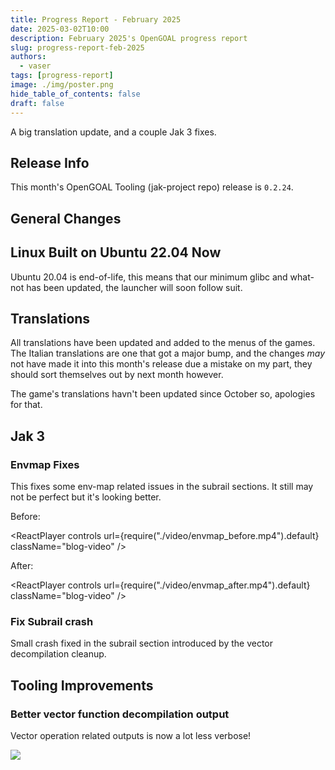 ```yaml
---
title: Progress Report - February 2025
date: 2025-03-02T10:00
description: February 2025's OpenGOAL progress report
slug: progress-report-feb-2025
authors:
  - vaser
tags: [progress-report]
image: ./img/poster.png
hide_table_of_contents: false
draft: false
---
```


<head>
  <meta name="twitter:card" content="summary_large_image" />
</head>

A big translation update, and a couple Jak 3 fixes.

<!--truncate-->

## Release Info

This month's OpenGOAL Tooling (jak-project repo) release is `0.2.24`.

<div className="row markdownMarginBottom">
  <div className="col col--12">
    <LauncherDownloadLink />
  </div>
</div>

## General Changes

## Linux Built on Ubuntu 22.04 Now <PRLink href="https://github.com/open-goal/jak-project/pull/3860"/>

Ubuntu 20.04 is end-of-life, this means that our minimum glibc and what-not has been updated, the launcher will soon follow suit.

## Translations <PRLink href="https://github.com/open-goal/jak-project/pull/3590"/> <PRLink href="https://github.com/open-goal/jak-project/pull/3872"/>

All translations have been updated and added to the menus of the games.  The Italian translations are one that got a major bump, and the changes _may_ not have made it into this month's release due a mistake on my part, they should sort themselves out by next month however.

The game's translations havn't been updated since October so, apologies for that.

## Jak 3

### Envmap Fixes <PRLink href="https://github.com/open-goal/jak-project/pull/3862"/>

This fixes some env-map related issues in the subrail sections.  It still may not be perfect but it's looking better.

Before:

<ReactPlayer
  controls
  url={require("./video/envmap_before.mp4").default}
  className="blog-video"
/>

After:

<ReactPlayer
  controls
  url={require("./video/envmap_after.mp4").default}
  className="blog-video"
/>

### Fix Subrail crash <PRLink href="https://github.com/open-goal/jak-project/pull/3863"/>

Small crash fixed in the subrail section introduced by the vector decompilation cleanup.

## Tooling Improvements

### Better vector function decompilation output <PRLink href="https://github.com/open-goal/jak-project/pull/3861"/>

Vector operation related outputs is now a lot less verbose!

![](./img/vectors.png)